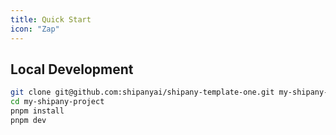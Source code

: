 ```yaml
---
title: Quick Start
icon: "Zap"
---
```


## Local Development

```bash
git clone git@github.com:shipanyai/shipany-template-one.git my-shipany-project
cd my-shipany-project
pnpm install
pnpm dev
```

